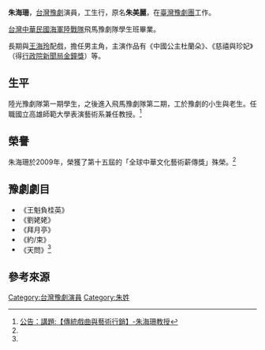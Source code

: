 {{onesource|time=2019-09-13T13:36:23+00:00}}
'''朱海珊'''，[[台灣|台灣]][[豫劇|豫劇]]演員，工生行，原名'''朱美麗'''，在[[臺灣豫劇團|臺灣豫劇團]]工作。

[[台灣|台灣]][[中華民國海軍陸戰隊|中華民國海軍陸戰隊]]飛馬豫劇隊學生班畢業。 

長期與[[王海玲|王海玲]]配戲，擔任男主角，主演作品有《中國公主杜蘭朵》、《慈禧與珍妃》（得[[行政院新聞局|行政院新聞局]][[金鐘獎|金鐘獎]]）等。

==生平==
陸光豫劇隊第一期學生，之後進入飛馬豫劇隊第二期，工於豫劇的小生與老生。任職國立高雄師範大學表演藝術系兼任教授。<ref name="豫劇演員">[http://www.gipa.ntnu.edu.tw/news/news.php?Sn=336 公告：講題:【傳統戲曲與藝術行銷】-朱海珊教授 ]{{Dead link|date=2020年2月 |bot=InternetArchiveBot |fix-attempted=yes }}</ref> 

==榮譽==
朱海珊於2009年，榮獲了第十五屆的「全球中華文化藝術薪傳獎」殊榮。<ref name="豫劇演員"/>

==豫劇劇目==
*《王魁負桂英》
*《劉姥姥》
*《拜月亭》
*《約/束》
*《天問》<ref name="豫劇演員"/>

== 參考來源 == 
 {{reflist}}
[[Category:台灣豫劇演員|Category:台灣豫劇演員]]
[[Category:朱姓|Category:朱姓]]